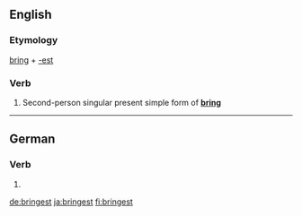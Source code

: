==English==

===Etymology===
[[bring]] + [[-est]]

===Verb===
{{en-verb form}}

# {{archaic}} Second-person singular present simple form of '''[[bring]]'''

----

==German==

===Verb===
{{head|de}}

# {{de-verb form of|bringen|2|s|k1}}

[[de:bringest]]
[[ja:bringest]]
[[fi:bringest]]